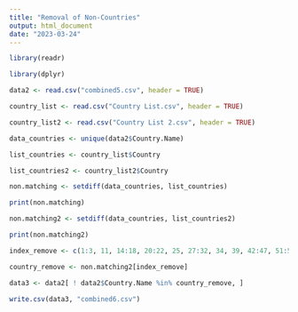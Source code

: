 ```yaml
---
title: "Removal of Non-Countries"
output: html_document
date: "2023-03-24"
---
```


```r

library(readr)

library(dplyr)

data2 <- read.csv("combined5.csv", header = TRUE)

country_list <- read.csv("Country List.csv", header = TRUE)

country_list2 <- read.csv("Country List 2.csv", header = TRUE)

```

```r

data_countries <- unique(data2$Country.Name)

list_countries <- country_list$Country

list_countries2 <- country_list2$Country
```

```r

non.matching <- setdiff(data_countries, list_countries)

print(non.matching)

```

```r

non.matching2 <- setdiff(data_countries, list_countries2)

print(non.matching2)

```

```r

index_remove <- c(1:3, 11, 14:18, 20:22, 25, 27:32, 34, 39, 42:47, 51:52, 54:58, 61:66, 71:73, 80, 84, 86:87, 92:93, 96, 99:100, 104, 106, 112, 119, 121:128, 130:135, 137:138, 140:142, 144:148)

country_remove <- non.matching2[index_remove]

data3 <- data2[ ! data2$Country.Name %in% country_remove, ]

```

```r

write.csv(data3, "combined6.csv")

```